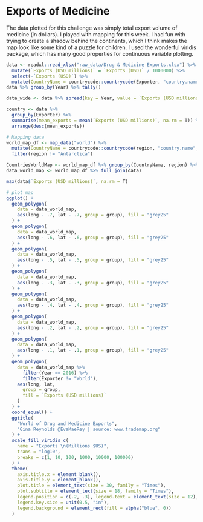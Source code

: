 # Exports of Medicine

The data plotted for this challenge was simply total export volume of medicine (in dollars).  I played with mapping for this week.  I had fun with trying to create a shadow behind the continents, which I think makes the map look like some kind of a puzzle for children.  I used the wonderful viridis package, which has many good properties for continuous variable plotting.  

```r
data <- readxl::read_xlsx("raw_data/Drug & Medicine Exports.xlsx") %>%
  mutate(`Exports (USD millions)` = `Exports (USD)` / 1000000) %>%
  select(-`Exports (USD)`) %>%
  mutate(CountryName = countrycode::countrycode(Exporter, "country.name", "country.name"))
data %>% group_by(Year) %>% tally()

data_wide <- data %>% spread(key = Year, value = `Exports (USD millions)`)

country <- data %>%
  group_by(Exporter) %>%
  summarise(mean_exports = mean(`Exports (USD millions)`, na.rm = T)) %>%
  arrange(desc(mean_exports))

# Mapping data
world_map_df <- map_data("world") %>%
  mutate(CountryName = countrycode::countrycode(region, "country.name", "country.name")) %>%
  filter(region != "Antarctica")

CountriesWorldMap <- world_map_df %>% group_by(CountryName, region) %>% summarise()
data_world_map <- world_map_df %>% full_join(data)

max(data$`Exports (USD millions)`, na.rm = T)
```


```r
# plot map
ggplot() +
  geom_polygon(
    data = data_world_map,
    aes(long - .7, lat - .7, group = group), fill = "grey25"
  ) +
  geom_polygon(
    data = data_world_map,
    aes(long - .6, lat - .6, group = group), fill = "grey25"
  ) +
  geom_polygon(
    data = data_world_map,
    aes(long - .5, lat - .5, group = group), fill = "grey25"
  ) +
  geom_polygon(
    data = data_world_map,
    aes(long - .3, lat - .3, group = group), fill = "grey25"
  ) +
  geom_polygon(
    data = data_world_map,
    aes(long - .4, lat - .4, group = group), fill = "grey25"
  ) +
  geom_polygon(
    data = data_world_map,
    aes(long - .2, lat - .2, group = group), fill = "grey25"
  ) +
  geom_polygon(
    data = data_world_map,
    aes(long - .1, lat - .1, group = group), fill = "grey25"
  ) +
  geom_polygon(
    data = data_world_map %>%
      filter(Year == 2016) %>%
      filter(Exporter != "World"),
    aes(long, lat,
      group = group,
      fill = `Exports (USD millions)`
    )
  ) +
  coord_equal() +
  ggtitle(
    "World of Drug and Medicine Exports",
    "Gina Reynolds @EvaMaeRey | source: www.trademap.org"
  ) +
  scale_fill_viridis_c(
    name = "Exports \n(Millions $US)",
    trans = "log10",
    breaks = c(1, 10, 100, 1000, 10000, 100000)
  ) +
  theme(
    axis.title.x = element_blank(),
    axis.title.y = element_blank(),
    plot.title = element_text(size = 30, family = "Times"),
    plot.subtitle = element_text(size = 18, family = "Times"),
    legend.position = c(.2, .3), legend.text = element_text(size = 12),
    legend.key.size = unit(0.5, "in"),
    legend.background = element_rect(fill = alpha("blue", 0))
  )
```



